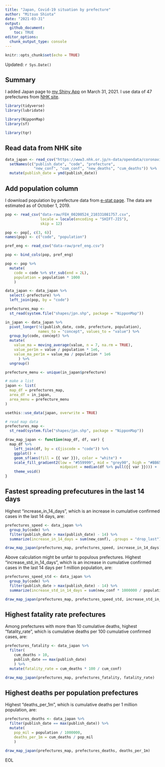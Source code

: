 ```yaml
---
title: "Japan, Covid-19 situation by prefecture"
author: "Mitsuo Shiota"
date: "2021-03-31"
output: 
  github_document:
    toc: TRUE
editor_options: 
  chunk_output_type: console
---
```


```r
knitr::opts_chunk$set(echo = TRUE)
```

Updated: `r Sys.Date()`

## Summary

I added Japan page to [my Shiny App](https://mitsuoxv.shinyapps.io/covid/) on March 31, 2021. I use data of 47 prefectures from [NHK site ](https://www3.nhk.or.jp/news/special/coronavirus/data/).

```r
library(tidyverse)
library(lubridate)

library(NipponMap)
library(sf)

library(tqr)
```

## Read data from NHK site

```r

data_japan <- read_csv("https://www3.nhk.or.jp/n-data/opendata/coronavirus/nhk_news_covid19_prefectures_daily_data.csv") %>% 
  setNames(c("publish_date", "code", "prefecture",
             "new_conf", "cum_conf", "new_deaths", "cum_deaths")) %>% 
  mutate(publish_date = ymd(publish_date))

```

## Add population column

I download population by prefecture data from [e-stat page](https://www.e-stat.go.jp/stat-search/database?page=1&layout=datalist&toukei=00200524&bunya_l=02&tstat=000000090001&cycle=0&tclass1=000001136886&statdisp_id=0003412316&tclass2val=0). The data are estimated as of October 1, 2019.

```r

pop <- read_csv("data-raw/FEH_00200524_210331081757.csv", 
                locale = locale(encoding = "SHIFT-JIS"), 
                skip = 12)

pop <- pop[, c(3, 6)]
names(pop) <- c("code", "population")

pref_eng <- read_csv("data-raw/pref_eng.csv")

pop <- bind_cols(pop, pref_eng)

pop <- pop %>% 
  mutate(
    code = code %>% str_sub(end = 2L),
    population = population * 1000
    )

data_japan <- data_japan %>% 
  select(-prefecture) %>% 
  left_join(pop, by = "code")

prefectures_map <-
  st_read(system.file("shapes/jpn.shp", package = "NipponMap"))

in_japan <- data_japan %>%
  pivot_longer(!c(publish_date, code, prefecture, population),
               names_to = "concept", values_to = "value") %>% 
  group_by(code, concept) %>% 
  mutate(
    value_ma = moving_average(value, n = 7, na.rm = TRUE),
    value_per1m = value / population * 1e6,
    value_ma_per1m = value_ma / population * 1e6
      ) %>% 
  ungroup()

prefecture_menu <- unique(in_japan$prefecture)

# make a list
japan <- list(
  map_df = prefectures_map,
  area_df = in_japan,
  area_menu = prefecture_menu
)

usethis::use_data(japan, overwrite = TRUE)

```


```r

# read map data
prefectures_map <-
  st_read(system.file("shapes/jpn.shp", package = "NipponMap"))

draw_map_japan <- function(map_df, df, var) {
  map_df %>%
    left_join(df, by = c(jiscode = "code")) %>%
    ggplot() +
    geom_sf(aes(fill = {{ var }}), color = "white") +
    scale_fill_gradient2(low = "#559999", mid = "grey90", high = "#BB650B",
                         midpoint = median(df %>% pull({{ var }}))) +
    theme_void()
}

```

## Fastest spreading prefecutures in the last 14 days

Highest "increase_in_14_days", which is an increase in cumulative confirmed cases in the last 14 days, are:

```r
prefectures_speed <- data_japan %>% 
  group_by(code) %>% 
  filter(publish_date > max(publish_date) - 14) %>% 
  summarize(increase_in_14_days = sum(new_conf), .groups = "drop_last")

draw_map_japan(prefectures_map, prefectures_speed, increase_in_14_days)

```

Above calculation might be unfair to populous prefectures. Highest "increase_std_in_14_days", which is an increase in cumulative confirmed cases in the last 14 days per 1 million population, are:

```r
prefectures_speed_std <- data_japan %>% 
  group_by(code) %>% 
  filter(publish_date > max(publish_date) - 14) %>% 
  summarize(increase_std_in_14_days = sum(new_conf * 1000000 / population), .groups = "drop_last")

draw_map_japan(prefectures_map, prefectures_speed_std, increase_std_in_14_days)

```


## Highest fatality rate prefectures

Among prefectures with more than 10 cumulative deaths, highest "fatality_rate", which is cumulative deaths per 100 cumulative confirmed cases, are:

```r
prefectures_fatality <- data_japan %>% 
  filter(
    cum_deaths > 10,
    publish_date == max(publish_date)
    ) %>% 
  mutate(fatality_rate = cum_deaths * 100 / cum_conf)

draw_map_japan(prefectures_map, prefectures_fatality, fatality_rate)

```

## Highest deaths per population prefectures

Highest "deaths_per_1m", which is cumulative deaths per 1 million population, are:

```r
prefectures_deaths <- data_japan %>% 
  filter(publish_date == max(publish_date)) %>% 
  mutate(
    pop_mil = population / 1000000,
    deaths_per_1m = cum_deaths / pop_mil
    )

draw_map_japan(prefectures_map, prefectures_deaths, deaths_per_1m)

```

EOL
